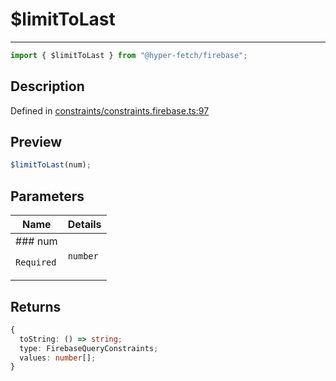 # $limitToLast

<div class="api-docs__separator" data-reactroot="">

---

</div><div class="api-docs__import" data-reactroot="">

```ts
import { $limitToLast } from "@hyper-fetch/firebase";
```

</div><div class="api-docs__section">

## Description

</div><div class="api-docs__description"><span class="api-docs__do-not-parse">

</span></div><p class="api-docs__definition">

Defined in
[constraints/constraints.firebase.ts:97](https://github.com/BetterTyped/hyper-fetch/blob/c3e2c45/packages/adapter-firebase/src/constraints/constraints.firebase.ts#L97)

</p><div class="api-docs__section">

## Preview

</div><div class="api-docs__preview fn">

```ts
$limitToLast(num);
```

</div><div class="api-docs__section">

## Parameters

</div>
<div class="api-docs__parameters">
<table>
  <tr>
    <th>Name</th>
    <th>Details</th>
  </tr>
<thead>
</thead>
<tbody>
<tr param-data="docOrFields">
  <td class="api-docs__param-name required">
### num

`Required`

</td><td class="api-docs__param-type">

`number`

</td></tr></tbody></table></div><div class="api-docs__section">

## Returns

</div><div class="api-docs__returns">

```ts
{
  toString: () => string;
  type: FirebaseQueryConstraints;
  values: number[];
}
```

</div>
